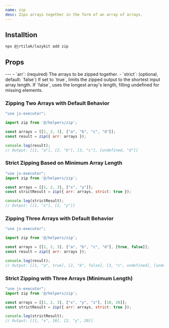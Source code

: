 ```yaml
---
name: zip
desc: Zips arrays together in the form of an array of arrays.
---
```


<CodePreview methodName="zip"/>

## Installtion

```bash
npx @jrtilak/lazykit add zip
```

## Props
<PropsTable methodName="zip"/>
---
- `arr`: (required) The arrays to be zipped together.
- `strict`: (optional, default: `false`) If set to `true`, limits the zipped output to the shortest input array length. If `false`, uses the longest array's length, filling undefined for missing elements.

### Zipping Two Arrays with Default Behavior
```javascript
"use js-executor";

import zip from '@/helpers/zip';

const arrays = [[1, 2, 3], ["a", "b", "c", "d"]];
const result = zip({ arr: arrays });

console.log(result); 
// Output: [[1, "a"], [2, "b"], [3, "c"], [undefined, "d"]]
```

### Strict Zipping Based on Minimum Array Length
```javascript
"use js-executor";
import zip from '@/helpers/zip';

const arrays = [[1, 2, 3], ["x", "y"]];
const strictResult = zip({ arr: arrays, strict: true });

console.log(strictResult); 
// Output: [[1, "x"], [2, "y"]]
```



### Zipping Three Arrays with Default Behavior
```javascript
"use js-executor";

import zip from '@/helpers/zip';

const arrays = [[1, 2, 3], ["a", "b", "c", "d"], [true, false]];
const result = zip({ arr: arrays });

console.log(result); 
// Output: [[1, "a", true], [2, "b", false], [3, "c", undefined], [undefined, "d", undefined]]
```

### Strict Zipping with Three Arrays (Minimum Length)
```javascript
"use js-executor";
import zip from '@/helpers/zip';

const arrays = [[1, 2, 3], ["x", "y", "z"], [10, 20]];
const strictResult = zip({ arr: arrays, strict: true });

console.log(strictResult); 
// Output: [[1, "x", 10], [2, "y", 20]]
```